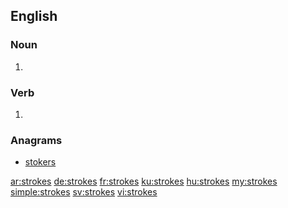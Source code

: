 ==English==

===Noun===
{{head|en|plural}}

# {{plural of|stroke|lang=en|nocat=1}}

===Verb===
{{head|en}}

# {{en-third-person singular of|stroke}}

===Anagrams===
* [[stokers#English|stokers]]

[[ar:strokes]]
[[de:strokes]]
[[fr:strokes]]
[[ku:strokes]]
[[hu:strokes]]
[[my:strokes]]
[[simple:strokes]]
[[sv:strokes]]
[[vi:strokes]]